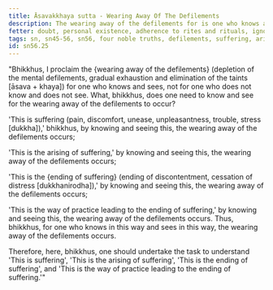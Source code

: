 ```yaml
---
title: Āsavakkhaya sutta - Wearing Away Of The Defilements
description: The wearing away of the defilements for is one who knows and sees the Four Noble Truths.
fetter: doubt, personal existence, adherence to rites and rituals, ignorance
tags: sn, sn45-56, sn56, four noble truths, defilements, suffering, arising, cessation, way of practice, path
id: sn56.25
---
```


"Bhikkhus, I proclaim the \{wearing away of the defilements} (depletion of the mental defilements, gradual exhaustion and elimination of the taints [āsava + khaya]) for one who knows and sees, not for one who does not know and does not see. What, bhikkhus, does one need to know and see for the wearing away of the defilements to occur?

'This is suffering (pain, discomfort, unease, unpleasantness, trouble, stress [dukkha]),' bhikkhus, by knowing and seeing this, the wearing away of the defilements occurs;

'This is the arising of suffering,' by knowing and seeing this, the wearing away of the defilements occurs;

'This is the \{ending of suffering} (ending of discontentment, cessation of distress [dukkhanirodha]),' by knowing and seeing this, the wearing away of the defilements occurs;

'This is the way of practice leading to the ending of suffering,' by knowing and seeing this, the wearing away of the defilements occurs. Thus, bhikkhus, for one who knows in this way and sees in this way, the wearing away of the defilements occurs.

Therefore, here, bhikkhus, one should undertake the task to understand 'This is suffering', 'This is the arising of suffering', 'This is the ending of suffering', and 'This is the way of practice leading to the ending of suffering.'"